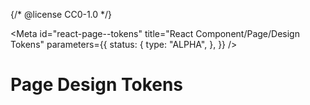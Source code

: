 {/* @license CC0-1.0 */}


<Meta
  id="react-page--tokens"
  title="React Component/Page/Design Tokens"
  parameters={{
    status: {
      type: "ALPHA",
    },
  }}
/>

# Page Design Tokens

<ComponentTokensSection tokens={tokens} definition={tokensDefinition} component="utrecht-page" />
